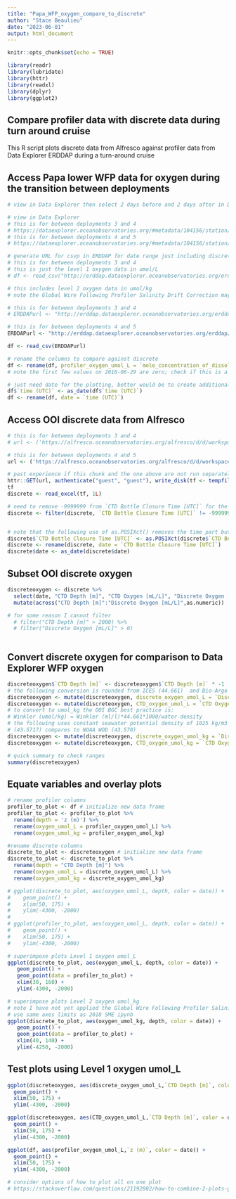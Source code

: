 ```yaml
---
title: "Papa_WFP_oxygen_compare_to_discrete"
author: "Stace Beaulieu"
date: "2023-06-01"
output: html_document
---
```


```r
knitr::opts_chunk$set(echo = TRUE)

library(readr)
library(lubridate)
library(httr)
library(readxl)
library(dplyr)
library(ggplot2)

```

## Compare profiler data with discrete data during turn around cruise

This R script plots discrete data from Alfresco against profiler data from Data Explorer ERDDAP during a turn-around cruise 


## Access Papa lower WFP data for oxygen during the transition between deployments

```r
# view in Data Explorer then select 2 days before and 2 days after in DE ERDDAP csvp 

# view in Data Explorer
# this is for between deployments 3 and 4
# https://dataexplorer.oceanobservatories.org/#metadata/104156/station/35/sensor/data?start=2016-06-22T00:00:00Z&end=2016-07-10T00:00:00Z&leg_clim_max=false&leg_clim_min=false
# this is for between deployments 4 and 5
# https://dataexplorer.oceanobservatories.org/#metadata/104156/station/35/sensor/data?start=2017-07-09T07:07:42Z&end=2017-07-27T02:59:49Z&leg_clim_max=false&leg_clim_min=false

# generate URL for csvp in ERDDAP for date range just including discrete data at HYPM
# this is for between deployments 3 and 4
# this is just the level 1 oxygen data in umol/L
# df <- read_csv("http://erddap.dataexplorer.oceanobservatories.org/erddap/tabledap/ooi-gp02hypm-wfp03-03-dostal000.csvp?time%2Cz%2Cmole_concentration_of_dissolved_molecular_oxygen_in_sea_water_profiler_depth_enabled&time%3E=2016-06-29T00%3A00%3A00Z&time%3C=2016-07-05T00%3A00%3A00Z&z%3E=-4067&z%3C=-2093") 

# this includes level 2 oxygen data in umol/kg
# note the Global Wire Following Profiler Salinity Drift Correction may be applicable to the Level 2 oxygen data (see OOI Discourse)

# this is for between deployments 3 and 4
# ERDDAPurl <- "http://erddap.dataexplorer.oceanobservatories.org/erddap/tabledap/ooi-gp02hypm-wfp03-03-dostal000.csvp?time%2Cz%2Cmole_concentration_of_dissolved_molecular_oxygen_in_sea_water_profiler_depth_enabled%2Cmoles_of_oxygen_per_unit_mass_in_sea_water_profiler_depth_enabled%2Csea_water_practical_salinity_profiler_depth_enabled%2Csea_water_pressure_profiler_depth_enabled%2Csea_water_temperature_profiler_depth_enabled&time%3E=2016-06-29T00%3A00%3A00Z&time%3C=2016-07-05T00%3A00%3A00Z"

# this is for between deployments 4 and 5 
ERDDAPurl <- "http://erddap.dataexplorer.oceanobservatories.org/erddap/tabledap/ooi-gp02hypm-wfp03-03-dostal000.csvp?time%2Cz%2Cmole_concentration_of_dissolved_molecular_oxygen_in_sea_water_profiler_depth_enabled%2Cmoles_of_oxygen_per_unit_mass_in_sea_water_profiler_depth_enabled%2Csea_water_practical_salinity_profiler_depth_enabled%2Csea_water_pressure_profiler_depth_enabled%2Csea_water_temperature_profiler_depth_enabled&time%3E=2017-07-14T00%3A00%3A00Z&time%3C=2017-07-18T00%3A00%3A00Z&z%3E=-4067&z%3C=-2093"

df <- read_csv(ERDDAPurl)

# rename the columns to compare against discrete
df <- rename(df, profiler_oxygen_umol_L = `mole_concentration_of_dissolved_molecular_oxygen_in_sea_water_profiler_depth_enabled (micromol.L-1)`, profiler_oxygen_umol_kg = `moles_of_oxygen_per_unit_mass_in_sea_water_profiler_depth_enabled (micromol.kg-1)`)
# note the first few values on 2016-06-29 are zero; check if this is a fill value

# just need date for the plotting, better would be to create additional new column date
df$`time (UTC)` <- as_date(df$`time (UTC)`)
df <- rename(df, date = `time (UTC)`)

```


## Access OOI discrete data from Alfresco

```r

# this is for between deployments 3 and 4
# url <- ('https://alfresco.oceanobservatories.org/alfresco/d/d/workspace/SpacesStore/adf882e4-16cb-4d89-b89f-c96fcbc05e93/Station_Papa-04_RB1605_Discrete_Summary.xlsx')

# this is for between deployments 4 and 5
url <- ('https://alfresco.oceanobservatories.org/alfresco/d/d/workspace/SpacesStore/e62d564f-c629-4f32-af03-6508b616452c/Station_Papa-05_SR1710_Discrete_Summary.xlsx')

```

```r
# past experience if this chunk and the one above are not run separately, get Error
httr::GET(url, authenticate("guest", "guest"), write_disk(tf <- tempfile(fileext = ".xlsx")))
tf
discrete <- read_excel(tf, 1L) 

# need to remove -9999999 from `CTD Bottle Closure Time [UTC]` for the following workflow
discrete <- filter(discrete, `CTD Bottle Closure Time [UTC]` != -9999999)


# note that the following use of as.POSIXct() removes the time part but that all I need to retain is date
discrete$`CTD Bottle Closure Time [UTC]` <- as.POSIXct(discrete$`CTD Bottle Closure Time [UTC]`, tz="UTC")
discrete <- rename(discrete, date = `CTD Bottle Closure Time [UTC]`)
discrete$date <- as_date(discrete$date)

```

## Subset OOI discrete oxygen

```r
discreteoxygen <- discrete %>%
  select(date, "CTD Depth [m]", "CTD Oxygen [mL/L]", "Discrete Oxygen [mL/L]") %>%
  mutate(across("CTD Depth [m]":"Discrete Oxygen [mL/L]",as.numeric))

# for some reason I cannot filter
  # filter("CTD Depth [m]" > 2000) %>%
  # filter("Discrete Oxygen [mL/L]" > 0)
         
```

## Convert discrete oxygen for comparison to Data Explorer WFP oxygen

```r
discreteoxygen$`CTD Depth [m]` <- discreteoxygen$`CTD Depth [m]` * -1
# the following conversion is rounded from ICES (44.661)  and Bio-Argo (44.6596)
discreteoxygen <- mutate(discreteoxygen, discrete_oxygen_umol_L = `Discrete Oxygen [mL/L]` * 44.66)
discreteoxygen <- mutate(discreteoxygen, CTD_oxygen_umol_L = `CTD Oxygen [mL/L]` * 44.66)
# to convert to umol_kg the OOI BGC best practice is:
# Winkler (umol/kg) = Winkler (ml/l)*44.661*1000/water density
# the following uses constant seawater potential density of 1025 kg/m3
# (43.5717) compares to NOAA WOD (43.570)
discreteoxygen <- mutate(discreteoxygen, discrete_oxygen_umol_kg = `Discrete Oxygen [mL/L]` * 44.661*1000/1025)
discreteoxygen <- mutate(discreteoxygen, CTD_oxygen_umol_kg = `CTD Oxygen [mL/L]` * 44.661*1000/1025)

# quick summary to check ranges
summary(discreteoxygen)

```

## Equate variables and overlay plots

```r
# rename profiler columns
profiler_to_plot <- df # initialize new data frame
profiler_to_plot <- profiler_to_plot %>%
  rename(depth = 'z (m)') %>%
  rename(oxygen_umol_L = profiler_oxygen_umol_L) %>%
  rename(oxygen_umol_kg = profiler_oxygen_umol_kg)

#rename discrete columns
discrete_to_plot <- discreteoxygen # initialize new data frame
discrete_to_plot <- discrete_to_plot %>%
  rename(depth = "CTD Depth [m]") %>%
  rename(oxygen_umol_L = discrete_oxygen_umol_L) %>%
  rename(oxygen_umol_kg = discrete_oxygen_umol_kg)

# ggplot(discrete_to_plot, aes(oxygen_umol_L, depth, color = date)) +
#    geom_point() +
#    xlim(50, 175) +
#    ylim(-4300, -2000)
# 
# ggplot(profiler_to_plot, aes(oxygen_umol_L, depth, color = date)) +
#    geom_point() +
#    xlim(50, 175) +
#    ylim(-4300, -2000)

# superimpose plots Level 1 oxygen umol_L
ggplot(discrete_to_plot, aes(oxygen_umol_L, depth, color = date)) +
   geom_point() +
   geom_point(data = profiler_to_plot) +
   xlim(30, 160) +
   ylim(-4300, -2000)

# superimpose plots Level 2 oxygen umol_kg
# note I have not yet applied the Global Wire Following Profiler Salinity Drift Correction (see OOI Discourse)
# use same axes limits as 2018 SME ipynb
ggplot(discrete_to_plot, aes(oxygen_umol_kg, depth, color = date)) +
   geom_point() +
   geom_point(data = profiler_to_plot) +
   xlim(40, 140) +
   ylim(-4250, -2000)

```

## Test plots using Level 1 oxygen umol_L

```r

ggplot(discreteoxygen, aes(discrete_oxygen_umol_L,`CTD Depth [m]`, color = date)) +
  geom_point() +
  xlim(50, 175) +
  ylim(-4300, -2000)

ggplot(discreteoxygen, aes(CTD_oxygen_umol_L,`CTD Depth [m]`, color = date)) +
  geom_point() +
  xlim(50, 175) +
  ylim(-4300, -2000)

ggplot(df, aes(profiler_oxygen_umol_L,`z (m)`, color = date)) +
  geom_point() +
  xlim(50, 175) +
  ylim(-4300, -2000)

# consider options of how to plot all on one plot
# https://stackoverflow.com/questions/21192002/how-to-combine-2-plots-ggplot-into-one-plot

```

